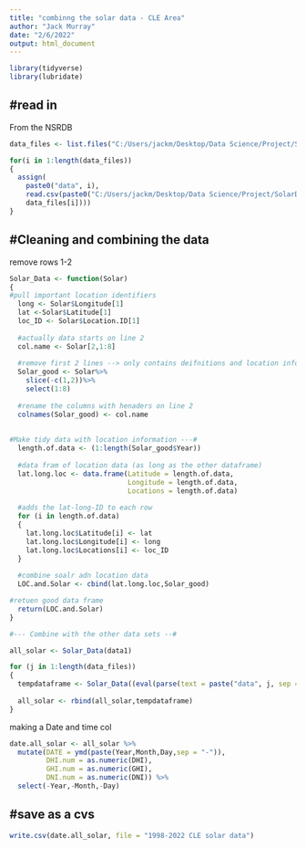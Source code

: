 ```yaml
---
title: "combinng the solar data - CLE Area"
author: "Jack Murray"
date: "2/6/2022"
output: html_document
---
```


```r
library(tidyverse)
library(lubridate)

```

#read in 
--------
From the NSRDB
```r
data_files <- list.files("C:/Users/jackm/Desktop/Data Science/Project/SolarData_CLE") 

for(i in 1:length(data_files)) 
{                              
  assign(
    paste0("data", i),                                
    read.csv(paste0("C:/Users/jackm/Desktop/Data Science/Project/SolarData_CLE/",
    data_files[i])))
}
```

#Cleaning and combining the data
------------------
remove rows 1-2
```r

Solar_Data <- function(Solar) 
{
#pull important location identifiers
  long <- Solar$Longitude[1]
  lat <-Solar$Latitude[1]
  loc_ID <- Solar$Location.ID[1]
  
  #actually data starts on line 2
  col.name <- Solar[2,1:8]
  
  #remove first 2 lines --> only contains deifnitions and location information 
  Solar_good <- Solar%>%
    slice(-c(1,2))%>%
    select(1:8)
  
  #rename the columns with henaders on line 2 
  colnames(Solar_good) <- col.name
  
  
#Make tidy data with location information ---#
  length.of.data <- (1:length(Solar_good$Year))
  
  #data fram of location data (as long as the other dataframe)
  lat.long.loc <- data.frame(Latitude = length.of.data,
                             Longitude = length.of.data,
                             Locations = length.of.data)
  
  #adds the lat-long-ID to each row
  for (i in length.of.data)
  {
    lat.long.loc$Latitude[i] <- lat
    lat.long.loc$Longitude[i] <- long
    lat.long.loc$Locations[i] <- loc_ID
  }
  
  #combine soalr adn location data
  LOC.and.Solar <- cbind(lat.long.loc,Solar_good)

#retuen good data frame
  return(LOC.and.Solar)
}
```

```r
#--- Combine with the other data sets --#

all_solar <- Solar_Data(data1)

for (j in 1:length(data_files))
{
  tempdataframe <- Solar_Data((eval(parse(text = paste("data", j, sep = "")))))
  
  all_solar <- rbind(all_solar,tempdataframe)
}
```

making a Date and time col
```r
date.all_solar <- all_solar %>% 
  mutate(DATE = ymd(paste(Year,Month,Day,sep = "-")),
         DHI.num = as.numeric(DHI),
         GHI.num = as.numeric(GHI),
         DNI.num = as.numeric(DNI)) %>%
  select(-Year,-Month,-Day)
```

#save as a cvs
--------------
```r
write.csv(date.all_solar, file = "1998-2022 CLE solar data")
```